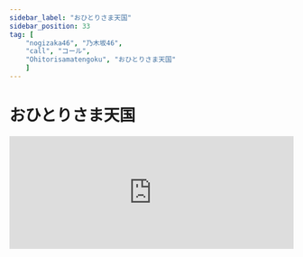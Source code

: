 ```yaml
---
sidebar_label: "おひとりさま天国"
sidebar_position: 33
tag: [
    "nogizaka46", "乃木坂46",
    "call", "コール",
    "Ohitorisamatengoku", "おひとりさま天国"
    ]
---
```


# おひとりさま天国

<iframe width="100%" height="200" src="https://open.spotify.com/embed/track/2JAwscGWJvCSK0HnES066Z" frameBorder="0" allow="encrypted-media" loading="lazy" />

<iframe width="100%" height="360" src="https://www.youtube.com/embed/YccLZsHG5EQ" title="「おひとりさま天国」コール動画" frameborder="0" allow="accelerometer; encrypted-media; gyroscope; picture-in-picture;" loading="lazy" />

---

<Call>Three – Two – One GO!!</Call>
<Call>HEY! HEY! HEY!</Call>
<Call>HEY! HEY! HEY! HEY! HEY! HEY!</Call>

---


みんなで集まりゃ恋バナばかり <Call>(なぎちゃん/ NAGI GANG)</Call>

彼氏がいなきゃついていけない <Call>〇〇！</Call>

相槌打つしかできなかったけど

耐えて忍んだ 上から目線

---

<Call>HEY! HEY! HEY! HEY! HEY!</Call>

---

ごめんね その日はデートなの 得意げに言う <Call>HEY!</Call>

親友の約束 あっさりキャンセルして <Call>HEY!</Call>

恥ずかしいくらいイチャイチャすればいい

愛のためなら 友情も捨てなさい

---

慣れとは 恐ろしい  <Call>Oh--HEY!</Call>

なんだか寂しくない <Call>Oh--HEY!</Call>

むしろ最高 戻れない <Call>Oh--HEY!</Call>

It's the single life

---


自由で気楽な おひとりさま天国 <Call>HEY!</Call>

揉めることもなく いつだって 穏やかな日々 <Call>HEY!</Call>

本当の自分でいられるからもう 大丈夫よ  <Call>HEY!</Call>

放っておいて

---

NaNaNa NaNaNa NaNaNa

NaNaNa NaNaNa NaNaNaNuNaNa (おひとりさま)

NaNaNa NaNaNa NaNaNa lonely way! <Call>HEY!</Call>

NaNaNa NaNaNa NaNaNa

NaNaNa NaNaNa NaNaNaNuNaNa (おひとりさま)

NaNaNa NaNaNa NaNaNa

<Call>HEY! HEY! HEY! HEY!</Call>

Single life!

---

誕生日だとかクリスマスとか <Call>〇〇！</Call>

バレンタインデー ゴールデンウィーク <Call>〇〇！</Call>

世の中どうしてカップル単位

恋人がいない大人はだめですか? HEY!

---

海でも山でもキャンプでも映画もディナーも <Call>HEY!</Call>

そう 誰かを誘って行くよりも 一人がいい <Call>HEY!</Call>

焼肉もお寿司もソロデビューして

さあ ゆっくり自分のペースでエンジョイしよう

プライドが邪魔してた <Call>Oh--HEY!</Call>

見栄など捨ててしまえ <Call>Oh--HEY!</Call>

今が 一番しあわせだ <Call>Oh--HEY!</Call>

It's the single life

---


試してごらんよ おひとりさま天国 <Call>HEY!</Call>

浮気に二股 略奪 心変わり <Call>HEY!</Call>

恋愛トラブル 嫉妬から始まる <Call>HEY!</Call>

さあ カモン カモン カモン

<Call>HEY! HEY! HEY! HEY!</Call>

ストレスフリー

---

NaNaNa NaNaNa NaNaNa

NaNaNa NaNaNa NaNaNaNuNaNa (おひとりさま)

NaNaNa NaNaNa NaNaNa  no thank you! <Call>HEY!</Call>

NaNaNa NaNaNa NaNaNa

NaNaNa NaNaNa NaNaNaNuNaNa (おひとりさま)

NaNaNa NaNaNa NaNaNa

<Call>HEY! HEY! HEY! HEY!</Call>

Oh my gosh!

---

ああ 恋は苦しいことばかり

平常心で暮らしたい

好きになったら大騒ぎ

パートナーいなきゃ問題ない

Wow, wow, wow

おひとりさま天国へ

おひとりさま天国へ

おひとりさま天国へ

もう振り回されないよ

It's the single life

---

自由で気楽な おひとりさま天国 <Call>HEY!</Call>

揉めることもなく いつだって 穏やかな日々 <Call>HEY!</Call>

本当の自分でいられるから <Call>HEY!</Call>

もう 大丈夫よ <Call>HEY! HEY! HEY! HEY!</Call>

放っておいて

---

NaNaNa NaNaNa NaNaNa

NaNaNa NaNaNa NaNaNaNuNaNa (おひとりさま)

NaNaNa NaNaNa NaNaNa lonely way! <Call>HEY!</Call>

NaNaNa NaNaNa NaNaNa

NaNaNa NaNaNa NaNaNaNuNaNa (おひとりさま)

NaNaNa NaNaNa NaNaNa

<Call>HEY! HEY! HEY! HEY!</Call>

Simple life!

---

NaNaNa NaNaNa NaNaNa

NaNaNa NaNaNa NaNaNaNuNaNa

NaNaNa NaNaNa NaNaNa 

天国だ
